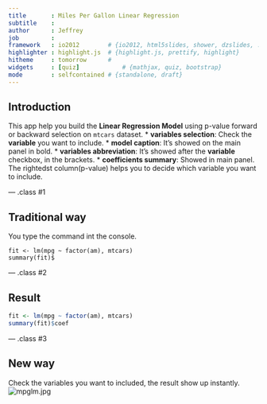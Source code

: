 ---
title       : Miles Per Gallon Linear Regression
subtitle    :
author      : Jeffrey
job         : 
framework   : io2012        # {io2012, html5slides, shower, dzslides, ...}
highlighter : highlight.js  # {highlight.js, prettify, highlight}
hitheme     : tomorrow      # 
widgets     : [quiz]            # {mathjax, quiz, bootstrap}
mode        : selfcontained # {standalone, draft}
---

## Introduction

This app help you build the **Linear Regression Model** using p-value forward or backward selection on `mtcars` dataset.
* **variables selection**: Check the **variable** you want to include.
* **model caption**: It's showed on the main panel in bold. 
* **variables abbreviation**: It's showed after the **variable** checkbox, in the brackets.
* **coefficients summary**: Showed in main panel. The rightedst column(p-value) helps you to decide which variable you want to include.

--- .class #1

## Traditional way
You type the command int the console.
```
fit <- lm(mpg ~ factor(am), mtcars)
summary(fit)$
```

--- .class #2

## Result
```{r}
fit <- lm(mpg ~ factor(am), mtcars)
summary(fit)$coef
```

--- .class #3

## New way
Check the variables you want to included, the result show up instantly.
![mpglm.jpg](assets/img/mpglm.png)
